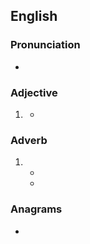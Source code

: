 ==English==

===Pronunciation===
* {{rhymes|en|ɜː(ɹ)ti|s=2}}

===Adjective===
{{en-adj|er}}

# {{lb|en|informal}} {{pronunciation spelling of|en|pretty}}
#* {{quote-book
|en
|year=1939
|author={{w|John Steinbeck}}
|title={{w|The Grapes of Wrath}}
|chapter=22
|passage=Seen a '''purty''' girl down the road. Give her a big wink, too. '''Purty''' as hell, too.}}

===Adverb===
{{en-adv|-}}
# {{pronunciation spelling of|en|pretty}}
#* {{quote-book|en|year=2004|author=Randall Williams|title=Weren't No Good Times: Personal Accounts of Slavery in Alabama|publisher=John F. Blair, Publisher|isbn=9780895872845|page=114
|passage=They treated us '''purty''' good but we had to work hard.}}
#* {{quote-book|en|year=1988|author=Herbert M. Sutherland|title=Tall Tales of the Devil's Apron|publisher=The Overmountain Press|isbn=9780932807274|page=97
|passage=Wall, be that as it may, ol&#39; Hosshead was a '''purty''' good citizen in his day, an&#39; he  shore did make Juneybell toe the mark.}}

===Anagrams===
* {{anagrams|en|a=prtuy|putry}}